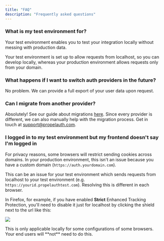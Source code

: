 ```yaml
---
title: "FAQ"
description: "Frequently asked questions"
---
```


### What is my test environment for?

Your test environment enables you to test your integration locally without
messing with production data.

Your test environment is set up to allow requests from localhost, so you can
develop locally, whereas your production environment allows requests only from
your domain.

### What happens if I want to switch auth providers in the future?

No problem. We can provide a full export of your user data upon request.

### Can I migrate from another provider?

Absolutely! See our guide about migrations
[here](/overview/migrate-existing-users). Since every provider is
different, we can also manually help with the migration process. Get in touch at
support@propelauth.com.

### I logged in to my test environment but my frontend doesn't say I'm logged in

For privacy reasons, some browsers will restrict sending cookies across domains.
In your production environment, this isn't an issue because you have a custom
domain (`https://auth.yourdomain.com`).

This can be an issue for your test environment which sends requests from
localhost to your test environment (e.g. `https://yourid.propelauthtest.com`).
Resolving this is different in each browser.

In Firefox, for example, if you have enabled **Strict** Enhanced Tracking
Protection, you'll need to disable it just for localhost by clicking the shield
next to the url like this:

![](/images/faq.png)

<Note>
  This is only applicable locally for some configurations of some browsers. Your
  end users will **not** need to do this.
</Note>

